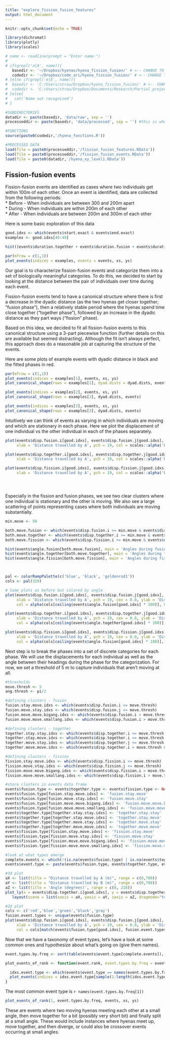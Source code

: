 ```yaml
---
title: "explore_fission_fusion_features"
output: html_document
---
```


```r
knitr::opts_chunk$set(echo = TRUE)

library(dichromat)
library(plotly)
library(scales)

# name <- readline(prompt = "Enter name:")
# 
# if(grepl('a|A', name)){
   basedir <- '~/Dropbox/hyenas/hyena_fission_fusion/' # <-- CHANGE TO THE MAIN PROJECT FOLDER
   codedir <- '~/Dropbox/code_ari/hyena_fission_fusion/' # <-- CHANGE TO THE DIRECTORY WHERE CODE REPOSITORY IS
# }else if(grepl('e|E', name)){
#  basedir <- 'C:/Users/strau/Dropbox/hyena_fission_fusion/' # <-- CHANGE TO THE MAIN PROJECT FOLDER
#  codedir <- 'C:/Users/strau/Dropbox/Documents/Research/Partial_projects/hyena_fission_fusion/' # <-- CHANGE TO THE DIRECTORY WHERE CODE REPOSITORY IS
# }else{
#   cat('Name not recognized')
# }

#SUBDIRECTORIES
datadir <- paste(basedir, 'data/raw', sep = '')
processeddir <- paste(basedir, 'data/processed', sep = '') #this is where the output will be saved (the fission fusion events RData file)

#FUNCTIONS
source(paste0(codedir,'/hyena_functions.R'))

#PROCESSED DATA
load(file = paste0(processeddir,'/fission_fusion_features.RData'))
load(file = paste0(processeddir,'/fission_fusion_events.RData'))
load(file = paste0(datadir,'/hyena_xy_level1.RData'))


```

## Fission-fusion events

Fission-fusion events are identified as cases where two individuals get within 100m of each other. 
Once an event is identified, data are collected from the following periods:  
* Before - When individuals are between 300 and 200m apart  
* During - When individuals are within 200m of each other  
* After - When individuals are between 200m and 300m of each other  

Here is some basic exploration of this data

```r

good.idxs <- which(events$start.exact & events$end.exact)
examples <- good.idxs[45:49]

hist((events$duration.together + events$duration.fusion + events$duration.fission)/60, breaks = 500, main = 'Duration of fission-fusion events', xlab = 'Minutes together')

par(mfrow = c(1,1))
plot_events(indices = examples, events = events, xs, ys)
```

Our goal is to characterize fission-fusion events and categorize them into a set
of biologically meaningful categories. To do this, we decided to start by looking
at the distance between the pair of individuals over time during each event. 

Fission-fusion events tend to have a canonical structure where there is first a 
decrease in the dyadic distance (as the two hyenas get closer together; "fusion phase"), then a 
relatively stable period where the hyenas spend time close together ("together phase"), followed by
an increase in the dyadic distance as they part ways ("fission" phase). 

Based on this idea, we decided to fit all fission-fusion events to this canonical 
structure using a 3-part piecewise function (further details on this are available
but seemed distracting). Although the fit isn't always perfect, this approach does
do a reasonable job at capturing the structure of the events.

Here are some plots of example events with dyadic distance in black and the fitted 
phases in red. 

```r
par(mfrow = c(1,2))
plot_events(indices = examples[1], events, xs, ys)
plot_canonical_shape(rows = examples[1], dyad.dists = dyad.dists, events)

plot_events(indices = examples[2], events, xs, ys)
plot_canonical_shape(rows = examples[2], dyad.dists, events)

plot_events(indices = examples[3], events, xs, ys)
plot_canonical_shape(rows = examples[3], dyad.dists, events)
```

Intuitively we can think of events as varying in which individuals are moving and 
which are stationary in each phase. Here we plot the displacement of one individual vs 
the other individual in each of the phases separately. 


```r

plot(events$disp.fusion.i[good.idxs], events$disp.fusion.j[good.idxs], xlim = c(0,700), ylim = c(0, 700),
     xlab = 'Distance travelled by A', pch = 19, col = scales::alpha('black', 0.3), cex = 0.8, ylab = 'Distance travelled by B', main = 'Fusion phase')

plot(events$disp.together.i[good.idxs], events$disp.together.j[good.idxs], xlim = c(0,700), ylim = c(0, 700),
     xlab = 'Distance travelled by A', pch = 19, col = scales::alpha('black', 0.3), cex = 0.8, ylab = 'Distance travelled by B', main = 'Together phase')

plot(events$disp.fission.i[good.idxs], events$disp.fission.j[good.idxs], xlim = c(0,700), ylim = c(0, 700),
     xlab = 'Distance travelled by A', pch = 19, col = scales::alpha('black', 0.3), cex = 0.8, ylab = 'Distance travelled by B', main = 'Fission phase')





```

Especially in the fission and fusion phases, we see two clear clusters where one 
individual is stationary and the other is moving. We also see a large scattering 
of points representing cases where both individuals are moving substantially. 




```r

min.move <- 50

both.move.fusion <- which(events$disp.fusion.i >= min.move & events$disp.fusion.j >= min.move)
both.move.together <- which(events$disp.together.i >= min.move & events$disp.together.j >= min.move)
both.move.fission <- which(events$disp.fission.i >= min.move & events$disp.fission.j >= min.move)

hist(events$angle.fusion[both.move.fusion], main = 'Angles during fusion', breaks = 50, xlab = 'Angle (radians)')
hist(events$angle.together[both.move.together], main = 'Angles during together', breaks = 50, xlab = 'Angle (radians)')
hist(events$angle.fission[both.move.fission], main = 'Angles during fission', breaks = 50, xlab = 'Angle (radians)')



pal <- colorRampPalette(c('blue', 'black', 'goldenrod1'))
cols <- pal(320)

# Same plots as before but colored by angle
plot(events$disp.fusion.i[good.idxs], events$disp.fusion.j[good.idxs], xlim = c(0,700), ylim = c(0, 700),
     xlab = 'Distance travelled by A', pch = 19, cex = 0.8, ylab = 'Distance travelled by B', main = 'Fusion phase',
     col = alpha(cols[ceiling(events$angle.fusion[good.idxs] * 100)], 0.7))

plot(events$disp.together.i[good.idxs], events$disp.together.j[good.idxs], xlim = c(0,200), ylim = c(0, 200),
     xlab = 'Distance travelled by A', pch = 19, cex = 0.8, ylab = 'Distance travelled by B', main = 'Together phase',
     col = alpha(cols[ceiling(events$angle.together[good.idxs] * 100)], 0.7))

plot(events$disp.fission.i[good.idxs], events$disp.fission.j[good.idxs], xlim = c(0,700), ylim = c(0, 700),
     xlab = 'Distance travelled by A', pch = 19, cex = 0.8, ylab = 'Distance travelled by B', main = 'Fission phase',
     col = alpha(cols[ceiling(events$angle.fission[good.idxs] * 100)], 0.7))

```
Next step is to break the phases into a set of discrete categories for each phase. We will use the displacements for each individual as well as the angle between their headings during the phase for the categorization. For now, we set a threshold of 5 m to capture individuals that aren't moving at all.
```r
#thresholds
move.thresh <- 5
ang.thresh <- pi/2

#defining clusters - fusion
fusion.stay.move.idxs <- which(events$disp.fusion.i <= move.thresh)
fusion.move.stay.idxs <- which(events$disp.fusion.j <= move.thresh)
fusion.move.move.bigang.idxs <- which(events$disp.fusion.i > move.thresh & events$disp.fusion.j > move.thresh & events$angle.fusion > ang.thresh)
fusion.move.move.smallang.idxs <- which(events$disp.fusion.i > move.thresh & events$disp.fusion.j > move.thresh & events$angle.fusion <= ang.thresh)

#defining clusters - together
together.stay.stay.idxs <- which(events$disp.together.i <= move.thresh & events$disp.together.j <= move.thresh)
together.stay.move.idxs <- which(events$disp.together.i <= move.thresh & events$disp.together.j > move.thresh)
together.move.stay.idxs <- which(events$disp.together.j <= move.thresh & events$disp.together.i > move.thresh)
together.move.move.idxs <- which(events$disp.together.i > move.thresh & events$disp.together.j > move.thresh)

#defining clusters - fission
fission.stay.move.idxs <- which(events$disp.fission.i <= move.thresh)
fission.move.stay.idxs <- which(events$disp.fission.j <= move.thresh)
fission.move.move.bigang.idxs <- which(events$disp.fission.i > move.thresh & events$disp.fission.j > move.thresh & events$angle.fission > ang.thresh)
fission.move.move.smallang.idxs <- which(events$disp.fission.i > move.thresh & events$disp.fission.j > move.thresh & events$angle.fission <= ang.thresh)

#store clusters in events data frame
events$fusion.type <- events$together.type <- events$fission.type <- NA
events$fusion.type[fusion.stay.move.idxs] <- 'fusion.stay.move'
events$fusion.type[fusion.move.stay.idxs] <- 'fusion.move.stay'
events$fusion.type[fusion.move.move.bigang.idxs] <- 'fusion.move.move.bigang'
events$fusion.type[fusion.move.move.smallang.idxs] <- 'fusion.move.move.smallang'
events$together.type[together.stay.stay.idxs] <- 'together.stay.stay'
events$together.type[together.stay.move.idxs] <- 'together.stay.move'
events$together.type[together.move.stay.idxs] <- 'together.move.stay'
events$together.type[together.move.move.idxs] <- 'together.move.move'
events$fission.type[fission.stay.move.idxs] <- 'fission.stay.move'
events$fission.type[fission.move.stay.idxs] <- 'fission.move.stay'
events$fission.type[fission.move.move.bigang.idxs] <- 'fission.move.move.bigang'
events$fission.type[fission.move.move.smallang.idxs] <- 'fission.move.move.smallang'

#look at what types emerge
complete.events <- which(!(is.na(events$fusion.type) | is.na(events$together.type) | is.na(events$fission.type)))
events$event.type <- paste(events$fusion.type, events$together.type, events$fission.type, sep = '__')

#3d plot
aX <- list(title = "Distance travelled by A (m)", range = c(0,700))
aY <- list(title = "Distance travelled by B (m)", range = c(0,700))
aZ <- list(title = 'Angle (degrees)', range = c(0, 210))
plot_ly(x = events$disp.together.i[good.idxs], y = events$disp.together.j[good.idxs], z = events$angle.together[good.idxs]*180/pi, type = 'scatter3d', mode = 'markers', size = 0.5) %>%
   layout(scene = list(xaxis = aX, yaxis = aY, zaxis = aZ, dragmode="turntable"))

#2d plot
cols <- c('red','blue','green','black','gray')
fusion.event.types <- unique(events$fusion.type)
plot(events$disp.fusion.i[good.idxs], events$disp.fusion.j[good.idxs], xlim = c(0,700), ylim = c(0, 700),
     xlab = 'Distance travelled by A', pch = 19, cex = 0.8, ylab = 'Distance travelled by B', main = 'Fusion phase',
     col = cols[match(events$fusion.type[good.idxs], fusion.event.types)])

```

Now that we have a taxonomy of event types, let's have a look at some common ones and hypothesize about what's going on (give them names). 

```r

event.types.by.freq <- sort(table(events$event.type[complete.events]), decreasing = T)

plot_events_of_rank <- function(event.rank, event.types.by.freq = event.types.by.freq, events = events, xs = xs, ys = ys){

  idxs.event.type <- which(events$event.type == names(event.types.by.freq[event.rank])) #getting examples of that event type
  plot_events(indices = idxs.event.type[sample(1:length(idxs.event.type),4)], events = events, xs = xs, ys = ys)
}

```
The most common event type is `r names(event.types.by.freq[1])`
```r
plot_events_of_rank(1, event.types.by.freq, events, xs, ys)
```

These are events where two moving hyenas meeting each other at a small angle, then move together for a bit (possibly very short bit) and finally split at a small angle. These would include instances where hyenas meet up, move together, and then diverge, or could also be crossover events occurring at small angles.
